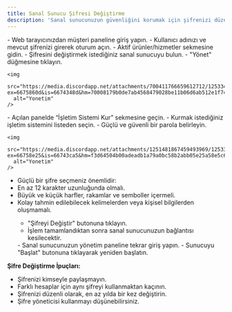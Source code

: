 ```yaml
---
title: Sanal Sunucu Şifresi Değiştirme
description: 'Sanal sunucunuzun güvenliğini korumak için şifrenizi düzenli olarak değiştirmeniz önemlidir. Bu rehberimizle şifrenizi kolayca değiştirebilirsiniz.'
---
```


<Steps>
  <Step title="Müşteri Paneline Giriş">
    - Web tarayıcınızdan müşteri paneline giriş yapın.
    - Kullanıcı adınızı ve mevcut şifrenizi girerek oturum açın.
  </Step>
  <Step title="Sanal Sunucu Seçimi">
    - Aktif ürünler/hizmetler sekmesine gidin.
    - Şifresini değiştirmek istediğiniz sanal sunucuyu bulun.
    - "Yönet" düğmesine tıklayın.

    <img
      src="https://media.discordapp.net/attachments/700411766659612712/1253347212751278092/image.png?ex=6675860d&is=6674348d&hm=70008179b0de7ab4568479028be11b06d6ab512e1f74da6832dd781e93efb1bd&=&format=webp&quality=lossless&width=728&height=147"
      alt="Yonetim"
    />
  </Step>
  <Step title="İşletim Sistemi Kurulumu">
    - Açılan panelde “İşletim Sistemi Kur” sekmesine geçin.
    - Kurmak istediğiniz işletim sistemini listeden seçin.
    - Güçlü ve güvenli bir parola belirleyin.

    <img
      src="https://media.discordapp.net/attachments/1251481867459493969/1253355901583097866/image.png?ex=66758e25&is=66743ca5&hm=f3d64504b00adeadb1a79a0bc58b2abb05e25a58e5c637a942e912eb4c0a5754&=&format=webp&quality=lossless&width=643&height=249"
      alt="Yonetim"
    />

- Güçlü bir şifre seçmeniz önemlidir:
- En az 12 karakter uzunluğunda olmalı.
- Büyük ve küçük harfler, rakamlar ve semboller içermeli.
- Kolay tahmin edilebilecek kelimelerden veya kişisel bilgilerden oluşmamalı.
  </Step>
  <Step title="Değişikliklerin Kaydedilmesi">
    - "Şifreyi Değiştir" butonuna tıklayın.
    - İşlem tamamlandıktan sonra sanal sunucunuzun bağlantısı kesilecektir.
  </Step>
  <Step title="Sunucuyu Yeniden Başlatma">
    - Sanal sunucunuzun yönetim paneline tekrar giriş yapın.
    - Sunucuyu "Başlat" butonuna tıklayarak yeniden başlatın.
  </Step>
</Steps>

**Şifre Değiştirme İpuçları:**
- Şifrenizi kimseyle paylaşmayın.
- Farklı hesaplar için aynı şifreyi kullanmaktan kaçının.
- Şifrenizi düzenli olarak, en az yılda bir kez değiştirin.
- Şifre yöneticisi kullanmayı düşünebilirsiniz.
